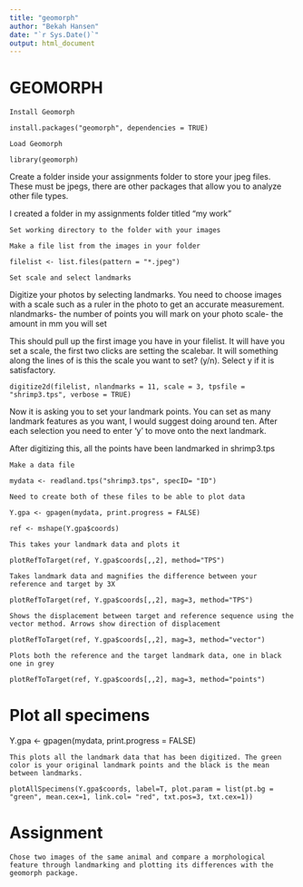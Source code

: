 ```yaml
---
title: "geomorph"
author: "Bekah Hansen"
date: "`r Sys.Date()`"
output: html_document
---
```


# **GEOMORPH**

`Install Geomorph`
```
install.packages("geomorph", dependencies = TRUE)
```

`Load Geomorph`
```
library(geomorph)
```

Create a folder inside your assignments folder to store your jpeg files. These must be jpegs, there are other packages that allow you to analyze other file types. 

I created a folder in my assignments folder titled "my work"

```
Set working directory to the folder with your images
```

`Make a file list from the images in your folder`
```
filelist <- list.files(pattern = "*.jpeg")
```

`Set scale and select landmarks`

Digitize your photos by selecting landmarks. You need to choose images with a scale such as a ruler in the photo to get an accurate measurement. 
nlandmarks- the number of points you will mark on your photo
scale- the amount in mm you will set

This should pull up the first image you have in your filelist. It will have you set a scale, the first two clicks are setting the scalebar. 
  It will something along the lines of is this the scale you want to set? (y/n). Select y if it is satisfactory. 
```
digitize2d(filelist, nlandmarks = 11, scale = 3, tpsfile = "shrimp3.tps", verbose = TRUE)
```
Now it is asking you to set your landmark points. You can set as many landmark features as you want, I would suggest doing around ten. After each selection you need to enter 'y' to move onto the next landmark. 

After digitizing this, all the points have been landmarked in shrimp3.tps

`Make a data file`
```
mydata <- readland.tps("shrimp3.tps", specID= "ID")
```

`Need to create both of these files to be able to plot data`
```
Y.gpa <- gpagen(mydata, print.progress = FALSE)

ref <- mshape(Y.gpa$coords)
```

`This takes your landmark data and plots it`
```
plotRefToTarget(ref, Y.gpa$coords[,,2], method="TPS")
```

`Takes landmark data and magnifies the difference between your reference and target by 3X`
```
plotRefToTarget(ref, Y.gpa$coords[,,2], mag=3, method="TPS")
```

`Shows the displacement between target and reference sequence using the vector method. Arrows show direction of displacement`
```
plotRefToTarget(ref, Y.gpa$coords[,,2], mag=3, method="vector")
```

`Plots both the reference and the target landmark data, one in black one in grey`
```
plotRefToTarget(ref, Y.gpa$coords[,,2], mag=3, method="points")
```

# Plot all specimens 
Y.gpa <- gpagen(mydata, print.progress = FALSE)

`This plots all the landmark data that has been digitized. The green color is your original landmark points and the black is the mean between landmarks.`
```
plotAllSpecimens(Y.gpa$coords, label=T, plot.param = list(pt.bg = "green", mean.cex=1, link.col= "red", txt.pos=3, txt.cex=1))
```

# Assignment
```
Chose two images of the same animal and compare a morphological feature through landmarking and plotting its differences with the geomorph package. 
```